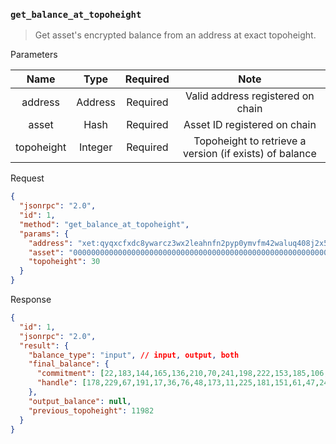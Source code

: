 ### `get_balance_at_topoheight`

> Get asset's encrypted balance from an address at exact topoheight.

Parameters

|    Name    |   Type  | Required |                           Note                          |
|:----------:|:-------:|:--------:|:-------------------------------------------------------:|
|   address  | Address | Required |            Valid address registered on chain            |
|    asset   |   Hash  | Required |               Asset ID registered on chain              |
| topoheight | Integer | Required | Topoheight to retrieve a version (if exists) of balance |

Request

```json
{
  "jsonrpc": "2.0",
  "id": 1,
  "method": "get_balance_at_topoheight",
  "params": {
    "address": "xet:qyqxcfxdc8ywarcz3wx2leahnfn2pyp0ymvfm42waluq408j2x5680g05xfx5",
    "asset": "0000000000000000000000000000000000000000000000000000000000000000",
    "topoheight": 30
  }
}
```

Response

```json
{
  "id": 1,
  "jsonrpc": "2.0",
  "result": {
    "balance_type": "input", // input, output, both
    "final_balance": {
      "commitment": [22,183,144,165,136,210,70,241,198,222,153,185,106,129,206,59,87,170,84,46,92,255,123,37,13,46,151,145,178,174,229,112],
      "handle": [178,229,67,191,17,36,76,48,173,11,225,181,151,61,47,241,96,181,250,151,110,224,65,49,211,10,25,33,120,110,103,10]
    },
    "output_balance": null,
    "previous_topoheight": 11982
  }
}
```